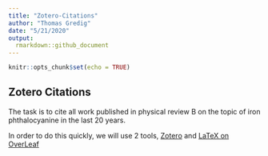 ```yaml
---
title: "Zotero-Citations"
author: "Thomas Gredig"
date: "5/21/2020"
output: 
  rmarkdown::github_document
---
```


```r
knitr::opts_chunk$set(echo = TRUE)
```

## Zotero Citations

The task is to cite all work published in physical review B on the topic of iron phthalocyanine in the last 20 years. 

In order to do this quickly, we will use 2 tools, [Zotero](https://www.zotero.org/) and [LaTeX on OverLeaf](https://www.overleaf.com/)